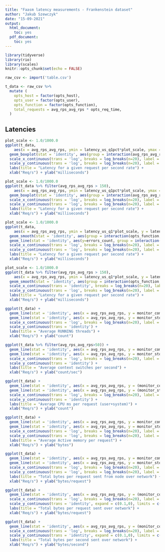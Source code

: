 ```yaml
---
title: "Faasm latency measurements - Frankenstein dataset"
author: "Jakub Szewczyk"
date: "15-09-2021"
output:
  html_document:
    toc: yes
  pdf_document:
    toc: yes
---
```


```r
library(tidyverse)
library(rio)
library(scales)
knitr::opts_chunk$set(echo = FALSE)
```

```r
raw_csv <- import('table.csv')
```

```r
t_data <- raw_csv %>%
  mutate (
    opts_host = factor(opts_host),
    opts_user = factor(opts_user),
    opts_function = factor(opts_function),
    total_requests = avg_rps_avg_rps * opts_req_time,
  )

```

## Latencies

```r
plot_scale <- 1.0/1000.0
ggplot(t_data,
    aes(x = avg_rps_avg_rps, ymin = latency_us_q1pct*plot_scale, ymax = latency_us_q99pct*plot_scale, lower = latency_us_q1*plot_scale, middle = latency_us_med*plot_scale, upper = latency_us_q3*plot_scale)) +
  geom_boxplot(stat = 'identity', aes(group = interaction(avg_rps_avg_rps, opts_function, opts_ndp), color = interaction(opts_function,opts_ndp))) +
  scale_x_continuous(trans = 'log', breaks = log_breaks(n=20), label = scales::label_comma(accuracy = 1)) +
  scale_y_continuous(trans = 'log', breaks = log_breaks(n=20), label = scales::label_comma(accuracy = 1)) +
  labs(title = "Latency for a given request per second rate") +
  xlab("Req/s") + ylab("milliseconds")
```

```r
plot_scale <- 1.0/1000.0
ggplot(t_data %>% filter(avg_rps_avg_rps > 150),
    aes(x = avg_rps_avg_rps, ymin = latency_us_q1pct*plot_scale, ymax = latency_us_q99pct*plot_scale, lower = latency_us_q1*plot_scale, middle = latency_us_med*plot_scale, upper = latency_us_q3*plot_scale)) +
  geom_boxplot(stat = 'identity', aes(group = interaction(avg_rps_avg_rps, opts_function, opts_ndp), color = interaction(opts_function,opts_ndp))) +
  scale_x_continuous(trans = 'log', breaks = log_breaks(n=20), label = scales::label_comma(accuracy = 1)) +
  scale_y_continuous(trans = 'log', breaks = log_breaks(n=20), label = scales::label_comma(accuracy = 1)) +
  labs(title = "Latency for a given request per second rate") +
  xlab("Req/s") + ylab("milliseconds")
```

```r
plot_scale <- 1.0/1000.0
ggplot(t_data,
    aes(x = avg_rps_avg_rps, ymin = latency_us_q1*plot_scale, y = latency_us_med*plot_scale, ymax = latency_us_q3*plot_scale)) +
  geom_smooth(stat = 'identity', aes(group = interaction(opts_function,opts_ndp), color = interaction(opts_function,opts_ndp))) +
  geom_line(stat = 'identity', aes(y=errors_count, group = interaction(opts_function,opts_ndp), color = interaction(opts_function,opts_ndp))) +
  scale_x_continuous(trans = 'log', breaks = log_breaks(n=20), label = scales::label_comma(accuracy = 1)) +
  scale_y_continuous(trans = 'log', breaks = log_breaks(n=20), label = scales::label_comma(accuracy = 1)) +
  labs(title = "Latency for a given request per second rate") +
  xlab("Req/s") + ylab("milliseconds")
```

```r
plot_scale <- 1.0/1000.0
ggplot(t_data %>% filter(avg_rps_avg_rps > 150),
    aes(x = avg_rps_avg_rps, ymin = latency_us_q1*plot_scale, y = latency_us_med*plot_scale, ymax = latency_us_q3*plot_scale)) +
  geom_smooth(stat = 'identity', aes(group = interaction(opts_function,opts_ndp), color = interaction(opts_function,opts_ndp))) +
  scale_x_continuous(trans = 'identity', breaks = log_breaks(n=20), label = scales::label_comma(accuracy = 1)) +
  scale_y_continuous(trans = 'log', breaks = log_breaks(n=20), label = scales::label_comma(accuracy = 1)) +
  labs(title = "Latency for a given request per second rate") +
  xlab("Req/s") + ylab("milliseconds")
```

```r
ggplot(t_data) +
  geom_line(stat = 'identity', aes(x = avg_rps_avg_rps, y = monitor_computeprocs_running_avg, group = interaction(opts_function,opts_ndp), color = interaction('compute',opts_function,opts_ndp))) +
  geom_line(stat = 'identity', aes(x = avg_rps_avg_rps, y = monitor_storageprocs_running_avg, group = interaction(opts_function,opts_ndp), color = interaction('storage',opts_function,opts_ndp))) +
  scale_x_continuous(trans = 'log', breaks = log_breaks(n=20), label = scales::label_comma(accuracy = 1)) +
  scale_y_continuous(trans = 'identity') +
  labs(title = "Average RUNNING threads") +
  xlab("Req/s") + ylab("count")
```

```r
ggplot(t_data %>% filter(avg_rps_avg_rps>50)) +
  geom_line(stat = 'identity', aes(x = avg_rps_avg_rps, y = monitor_computecswitches_sum / (opts_req_time), group = interaction(opts_function,opts_ndp), color = interaction('compute',opts_function,opts_ndp))) +
  geom_line(stat = 'identity', aes(x = avg_rps_avg_rps, y = monitor_storagecswitches_sum / (opts_req_time), group = interaction(opts_function,opts_ndp), color = interaction('storage',opts_function,opts_ndp))) +
  scale_x_continuous(trans = 'log', breaks = log_breaks(n=20), label = scales::label_comma(accuracy = 1)) +
  scale_y_continuous(trans = 'identity') +
  labs(title = "Average context switches per second") +
  xlab("Req/s") + ylab("count/sec")
```

```r
ggplot(t_data) +
  geom_line(stat = 'identity', aes(x = avg_rps_avg_rps, y = (monitor_computecpums_user_sum + monitor_computecpums_system_sum + monitor_computecpums_nice_sum) / total_requests, group = interaction(opts_function,opts_ndp), color = interaction('compute',opts_function,opts_ndp))) +
  geom_line(stat = 'identity', aes(x = avg_rps_avg_rps, y = (monitor_storagecpums_user_sum + monitor_storagecpums_system_sum + monitor_storagecpums_nice_sum) / total_requests, group = interaction(opts_function,opts_ndp), color = interaction('storage',opts_function,opts_ndp))) +
  scale_x_continuous(trans = 'log', breaks = log_breaks(n=20), label = scales::label_comma(accuracy = 1)) +
  scale_y_continuous(trans = 'identity') +
  labs(title = "Average CPU ms per request (user+system)") +
  xlab("Req/s") + ylab("count")
```

```r
ggplot(t_data) +
  geom_line(stat = 'identity', aes(x = avg_rps_avg_rps, y = monitor_computemem_active_avg, group = interaction(opts_function,opts_ndp), color = interaction('compute',opts_function,opts_ndp))) +
  geom_line(stat = 'identity', aes(x = avg_rps_avg_rps, y = monitor_storagemem_active_avg, group = interaction(opts_function,opts_ndp), color = interaction('storage',opts_function,opts_ndp))) +
  scale_x_continuous(trans = 'log', breaks = log_breaks(n=20), label = scales::label_comma(accuracy = 1)) +
  scale_y_continuous(trans = 'log', breaks = log_breaks(n=20), label = scales::label_comma(accuracy = 1)) +
  labs(title = "Average Active memory per request") +
  xlab("Req/s") + ylab("bytes")
```

```r
ggplot(t_data) +
  geom_line(stat = 'identity', aes(x = avg_rps_avg_rps, y = monitor_computenet_tx_bytes_sum / total_requests, group = interaction(opts_function,opts_ndp), color = interaction('compute',opts_function,opts_ndp))) +
  geom_line(stat = 'identity', aes(x = avg_rps_avg_rps, y = monitor_storagenet_tx_bytes_sum / total_requests, group = interaction(opts_function,opts_ndp), color = interaction('storage',opts_function,opts_ndp))) +
  scale_x_continuous(trans = 'log', breaks = log_breaks(n=20), label = scales::label_comma(accuracy = 1)) +
  scale_y_continuous(trans = 'log', breaks = log_breaks(n=20), label = scales::label_comma(accuracy = 1)) +
  labs(title = "Total bytes per request sent from node over network") +
  xlab("Req/s") + ylab("bytes/request")
```

```r
ggplot(t_data) +
  geom_line(stat = 'identity', aes(x = avg_rps_avg_rps, y = (monitor_computenet_tx_bytes_sum + monitor_storagenet_tx_bytes_sum) / total_requests, group = interaction(opts_function,opts_ndp), color = interaction(opts_function,opts_ndp))) +
  scale_x_continuous(trans = 'log', breaks = log_breaks(n=20), label = scales::label_comma(accuracy = 1), expand = c(0.01, 0.01)) +
  scale_y_continuous(trans = 'identity', expand = c(0.1,0), limits = c(0, NA), label = scales::label_comma(accuracy = 1)) +
  labs(title = "Total bytes per request sent over network") +
  xlab("Req/s") + ylab("bytes/request")
```

```r
ggplot(t_data) +
  geom_line(stat = 'identity', aes(x = avg_rps_avg_rps, y = (monitor_computenet_tx_bytes_sum + monitor_storagenet_tx_bytes_sum) / (opts_req_time), group = interaction(opts_function,opts_ndp), color = interaction(opts_function,opts_ndp))) +
  scale_x_continuous(trans = 'log', breaks = log_breaks(n=20), label = scales::label_comma(accuracy = 1), expand = c(0.01, 0.01)) +
  scale_y_continuous(trans = 'identity', expand = c(0.1,0), limits = c(0, NA), label = scales::label_comma(accuracy = 1)) +
  labs(title = "Total bytes per second sent over network") +
  xlab("Req/s") + ylab("bytes/second")
```
